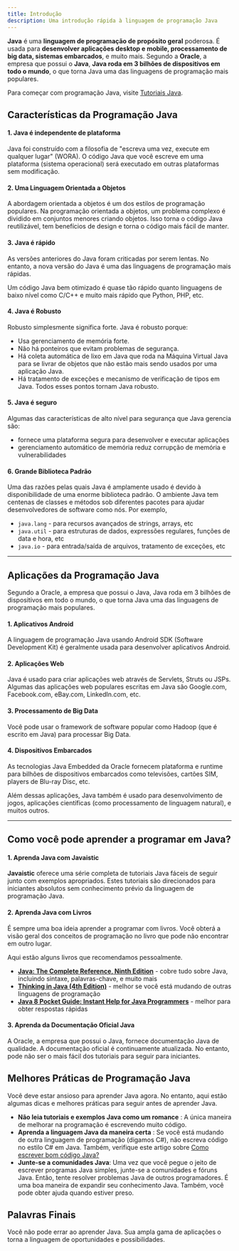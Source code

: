 ```yaml
---
title: Introdução
description: Uma introdução rápida à linguagem de programação Java
---
```


**Java** é uma **linguagem de programação de propósito geral** poderosa. É usada para **desenvolver aplicações desktop e mobile, processamento de big data, sistemas embarcados**, e muito mais. Segundo a **Oracle**, a empresa que possui o **Java**, **Java roda em 3 bilhões de dispositivos em todo o mundo**, o que torna Java uma das linguagens de programação mais populares.

Para começar com programação Java, visite [Tutoriais Java](/programs/introduction).

## Características da Programação Java

#### 1. Java é independente de plataforma

Java foi construído com a filosofia de "escreva uma vez, execute em qualquer lugar" (WORA). O código Java que você escreve em uma plataforma (sistema operacional) será executado em outras plataformas sem modificação.

#### 2. Uma Linguagem Orientada a Objetos

A abordagem orientada a objetos é um dos estilos de programação populares. Na programação orientada a objetos, um problema complexo é dividido em conjuntos menores criando objetos. Isso torna o código Java reutilizável, tem benefícios de design e torna o código mais fácil de manter.

#### 3. Java é rápido

As versões anteriores do Java foram criticadas por serem lentas. No entanto, a nova versão do Java é uma das linguagens de programação mais rápidas.

Um código Java bem otimizado é quase tão rápido quanto linguagens de baixo nível como C/C++ e muito mais rápido que Python, PHP, etc.

#### 4. Java é Robusto

Robusto simplesmente significa forte. Java é robusto porque:

- Usa gerenciamento de memória forte.
- Não há ponteiros que evitam problemas de segurança.
- Há coleta automática de lixo em Java que roda na Máquina Virtual Java para se livrar de objetos que não estão mais sendo usados por uma aplicação Java.
- Há tratamento de exceções e mecanismo de verificação de tipos em Java. Todos esses pontos tornam Java robusto.

#### 5. Java é seguro

Algumas das características de alto nível para segurança que Java gerencia são:

- fornece uma plataforma segura para desenvolver e executar aplicações
- gerenciamento automático de memória reduz corrupção de memória e vulnerabilidades

#### 6. Grande Biblioteca Padrão

Uma das razões pelas quais Java é amplamente usado é devido à disponibilidade de uma enorme biblioteca padrão. O ambiente Java tem centenas de classes e métodos sob diferentes pacotes para ajudar desenvolvedores de software como nós. Por exemplo,

- `java.lang` - para recursos avançados de strings, arrays, etc
- `java.util` - para estruturas de dados, expressões regulares, funções de data e hora, etc
- `java.io` - para entrada/saída de arquivos, tratamento de exceções, etc

---

## Aplicações da Programação Java

Segundo a Oracle, a empresa que possui o Java, Java roda em 3 bilhões de dispositivos em todo o mundo, o que torna Java uma das linguagens de programação mais populares.

#### 1. Aplicativos Android

A linguagem de programação Java usando Android SDK (Software Development Kit) é geralmente usada para desenvolver aplicativos Android.

#### 2. Aplicações Web

Java é usado para criar aplicações web através de Servlets, Struts ou JSPs. Algumas das aplicações web populares escritas em Java são Google.com, Facebook.com, eBay.com, LinkedIn.com, etc.

#### 3. Processamento de Big Data

Você pode usar o framework de software popular como Hadoop (que é escrito em Java) para processar Big Data.

#### 4. Dispositivos Embarcados

As tecnologias Java Embedded da Oracle fornecem plataforma e runtime para bilhões de dispositivos embarcados como televisões, cartões SIM, players de Blu-ray Disc, etc.

Além dessas aplicações, Java também é usado para desenvolvimento de jogos, aplicações científicas (como processamento de linguagem natural), e muitos outros.

---

## Como você pode aprender a programar em Java?

#### 1. Aprenda Java com Javaistic

**Javaistic** oferece uma série completa de tutoriais Java fáceis de seguir junto com exemplos
apropriados. Estes tutoriais são direcionados para iniciantes absolutos sem conhecimento
prévio da linguagem de programação Java.

#### 2. Aprenda Java com Livros

É sempre uma boa ideia aprender a programar com livros. Você obterá a visão geral dos conceitos de programação no livro que pode não encontrar em outro lugar.

Aqui estão alguns livros que recomendamos pessoalmente.

- [**Java: The Complete Reference, Ninth Edition**](http://amzn.to/2mAdN34) - cobre tudo sobre Java, incluindo sintaxe, palavras-chave, e muito mais
- [**Thinking in Java (4th Edition)**](http://amzn.to/2mkvCCK) - melhor se você está mudando de outras linguagens de programação
- [**Java 8 Pocket Guide: Instant Help for Java Programmers**](http://amzn.to/2mEszGG) - melhor para obter respostas rápidas

#### 3. Aprenda da Documentação Oficial Java

A Oracle, a empresa que possui o Java, fornece documentação Java de qualidade. A documentação oficial é continuamente atualizada. No entanto, pode não ser o mais fácil dos tutoriais para seguir para iniciantes.

## Melhores Práticas de Programação Java

Você deve estar ansioso para aprender Java agora. No entanto, aqui estão algumas dicas e melhores práticas para seguir antes de aprender Java.

- <b>Não leia tutoriais e exemplos Java como um romance</b> : A única maneira de
  melhorar na programação é escrevendo muito código.
- <b>Aprenda a linguagem Java da maneira certa</b> : Se você está mudando de outra
  linguagem de programação (digamos C#), não escreva código no estilo C# em Java.
  Também, verifique este artigo sobre <a href="http://www.ibm.com/developerworks/library/j-perry-writing-good-java-code/index.html">Como escrever bom código Java?</a>
- <b>Junte-se a comunidades Java</b>: Uma vez que você pegue o jeito de escrever
  programas Java simples, junte-se a comunidades e fóruns Java. Então, tente
  resolver problemas Java de outros programadores. É uma boa maneira de expandir
  seu conhecimento Java. Também, você pode obter ajuda quando estiver preso.

## Palavras Finais

Você não pode errar ao aprender Java. Sua ampla gama de aplicações o torna a linguagem de oportunidades e possibilidades.

